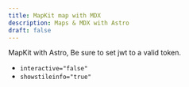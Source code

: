 ```yaml
---
title: MapKit map with MDX
description: Maps & MDX with Astro
draft: false
---
```


MapKit with Astro, Be sure to set jwt to a valid token.

* `interactive="false"`
* `showstileinfo="true"`


<MapKit
  container="mapkitmap-interactive-false"
  latitude="32.795595"
  longitude="-117.259191"
  cameradistance="55000"
  zoom="11"
  interactive="false"
  maptype="Hybrid"
  containerstyle="width: 512px; height: 512px"
  showstileinfo="true"
  jwt="https://maps-withastro.roblabs.com/maps-withastro.roblabs.com.jwt"
/>
